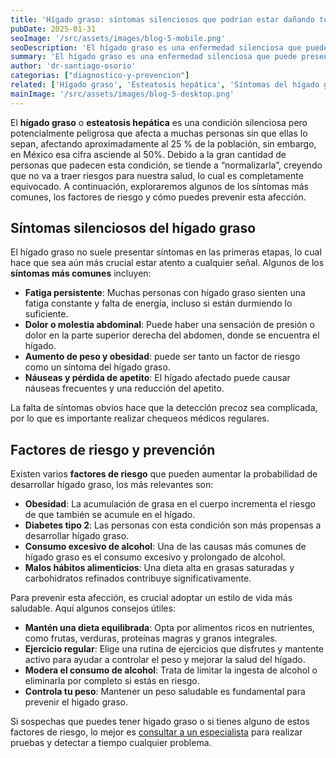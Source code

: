 ```yaml
---
title: 'Hígado graso: síntomas silenciosos que podrían estar dañando tu salud'
pubDate: 2025-01-31
seoImage: '/src/assets/images/blog-5-mobile.png'
seoDescription: 'El hígado graso es una enfermedad silenciosa que puede presentar fatiga, dolor abdominal y más. Descubre cómo identificar y prevenir sus síntomas.'
summary: 'El hígado graso es una enfermedad silenciosa que puede presentar fatiga, dolor abdominal y más. Descubre cómo identificar y prevenir sus síntomas.'
author: 'dr-santiago-osorio'
categorias: ["diagnostico-y-prevencion"]
related: ['Hígado graso', 'Esteatosis hepática', 'Síntomas del hígado graso', 'Prevención del hígado graso', 'Factores de riesgo del hígado graso', 'Dieta para hígado graso', 'Ejercicio y hígado graso', 'Salud hepática', 'Diagnóstico de hígado graso']
mainImage: '/src/assets/images/blog-5-desktop.png'
---
```


El **hígado graso** o **esteatosis hepática** es una condición silenciosa pero potencialmente peligrosa que afecta a muchas personas sin que ellas lo sepan, afectando aproximadamente al 25 % de la población, sin embargo, en México esa cifra asciende al 50%. Debido a la gran cantidad de personas que padecen esta condición, se tiende a “normalizarla”, creyendo que no va a traer riesgos para nuestra salud, lo cual es completamente equivocado. A continuación, exploraremos algunos de los síntomas más comunes, los factores de riesgo y cómo puedes prevenir esta afección.

## Síntomas silenciosos del hígado graso

El hígado graso no suele presentar síntomas en las primeras etapas, lo cual hace que sea aún más crucial estar atento a cualquier señal. Algunos de los **síntomas más comunes** incluyen:

- **Fatiga persistente**: Muchas personas con hígado graso sienten una fatiga constante y falta de energía, incluso si están durmiendo lo suficiente.
- **Dolor o molestia abdominal**: Puede haber una sensación de presión o dolor en la parte superior derecha del abdomen, donde se encuentra el hígado.
- **Aumento de peso y obesidad**: puede ser tanto un factor de riesgo como un síntoma del hígado graso.
- **Náuseas y pérdida de apetito**: El hígado afectado puede causar náuseas frecuentes y una reducción del apetito.

La falta de síntomas obvios hace que la detección precoz sea complicada, por lo que es importante realizar chequeos médicos regulares.

## Factores de riesgo y prevención

Existen varios **factores de riesgo** que pueden aumentar la probabilidad de desarrollar hígado graso, los más relevantes son:

- **Obesidad**: La acumulación de grasa en el cuerpo incrementa el riesgo de que también se acumule en el hígado.
- **Diabetes tipo 2**: Las personas con esta condición son más propensas a desarrollar hígado graso.
- **Consumo excesivo de alcohol**: Una de las causas más comunes de hígado graso es el consumo excesivo y prolongado de alcohol.
- **Malos hábitos alimenticios**: Una dieta alta en grasas saturadas y carbohidratos refinados contribuye significativamente.

Para prevenir esta afección, es crucial adoptar un estilo de vida más saludable. Aquí algunos consejos útiles:

- **Mantén una dieta equilibrada**: Opta por alimentos ricos en nutrientes, como frutas, verduras, proteínas magras y granos integrales.
- **Ejercicio regular**: Elige una rutina de ejercicios que disfrutes y mantente activo para ayudar a controlar el peso y mejorar la salud del hígado.
- **Modera el consumo de alcohol**: Trata de limitar la ingesta de alcohol o eliminarla por completo si estás en riesgo.
- **Controla tu peso**: Mantener un peso saludable es fundamental para prevenir el hígado graso.

Si sospechas que puedes tener hígado graso o si tienes alguno de estos factores de riesgo, lo mejor es [consultar a un especialista](https://www.clinicaenlace.mx/servicios/consulta-con-especialidades) para realizar pruebas y detectar a tiempo cualquier problema.
